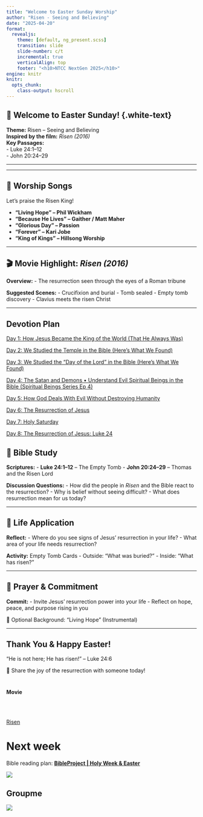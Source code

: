 ```yaml
---
title: "Welcome to Easter Sunday Worship"
author: "Risen - Seeing and Believing"
date: "2025-04-20"
format:
  revealjs:
    theme: [default, ng_present.scss]
    transition: slide
    slide-number: c/t
    incremental: true
    verticalAlign: top
    footer: "<h10>NTCC NextGen 2025</h10>"
engine: knitr
knitr:
  opts_chunk: 
    class-output: hscroll
---
```


## 🌅 Welcome to Easter Sunday! {.white-text} {background-image="images/easter/emptygrave_kelly-sikkema-mY6cga4GgOI-unsplash.jpg"}

**Theme:** Risen – Seeing and Believing\
**Inspired by the film:** *Risen (2016)*\
**Key Passages:**\
- Luke 24:1–12\
- John 20:24–29

------------------------------------------------------------------------

------------------------------------------------------------------------

## 🎵 Worship Songs

Let’s praise the Risen King!

-   **"Living Hope" – Phil Wickham**
-   **"Because He Lives" – Gaither / Matt Maher**
-   **"Glorious Day" – Passion**
-   **"Forever" – Kari Jobe**
-   **"King of Kings" – Hillsong Worship**

------------------------------------------------------------------------

## 🎬 Movie Highlight: *Risen (2016)*

**Overview:** - The resurrection seen through the eyes of a Roman tribune

**Suggested Scenes:** - Crucifixion and burial - Tomb sealed - Empty tomb discovery - Clavius meets the risen Christ

------------------------------------------------------------------------

## Devotion Plan

[Day 1: How Jesus Became the King of the World (That He Always Was)](https://www.youtube.com/watch?v=xmFPS0f-kzs&t=2s)

[Day 2: We Studied the Temple in the Bible (Here’s What We Found)](https://www.youtube.com/watch?v=wTnq6I3vUbU)

[Day 3: We Studied the “Day of the Lord” in the Bible (Here’s What We Found)](https://www.youtube.com/watch?v=tEBc2gSSW04&t=1s)

[Day 4: The Satan and Demons • Understand Evil Spiritual Beings in the Bible (Spiritual Beings Series Ep 4)](https://www.youtube.com/watch?v=CamYtVpoTNk)

[Day 5: How God Deals With Evil Without Destroying Humanity](https://www.youtube.com/watch?v=G_OlRWGLdnw)

[Day 6: The Resurrection of Jesus](https://www.youtube.com/watch?v=_unHmAf7INk)

[Day 7: Holy Saturday]()

[Day 8: The Resurrection of Jesus: Luke 24](https://www.youtube.com/watch?v=_unHmAf7INk)

## 📖 Bible Study

**Scriptures:** - **Luke 24:1–12** – The Empty Tomb - **John 20:24–29** – Thomas and the Risen Lord

**Discussion Questions:** - How did the people in *Risen* and the Bible react to the resurrection? - Why is belief without seeing difficult? - What does resurrection mean for us today?

------------------------------------------------------------------------

## 📝 Life Application

**Reflect:** - Where do you see signs of Jesus’ resurrection in your life? - What area of your life needs resurrection?

**Activity:** Empty Tomb Cards - Outside: “What was buried?” - Inside: “What has risen?”

------------------------------------------------------------------------

## 🙏 Prayer & Commitment

**Commit:** - Invite Jesus’ resurrection power into your life - Reflect on hope, peace, and purpose rising in you

🎵 Optional Background: "Living Hope" (Instrumental)

------------------------------------------------------------------------

## Thank You & Happy Easter!

“He is not here; He has risen!” – Luke 24:6

🌸 Share the joy of the resurrection with someone today!

# 

**Movie**

\
\

[Risen](https://www.amazon.com/gp/video/detail/B01BT5MMX2/ref=atv_hm_vid_c_baeECJ_1_3)

# Next week

Bible reading plan: [**BibleProject \| Holy Week & Easter**](https://www.bible.com/reading-plans/36091-bibleproject-holy-week-easter)

![](images/clipboard-971817415.png)

## Groupme

![](images/clipboard-785477511.png)
